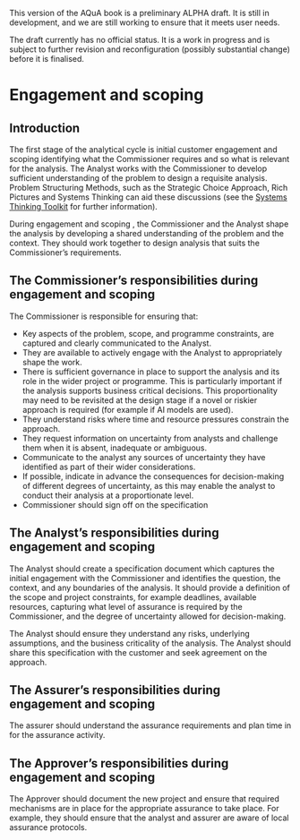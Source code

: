 ::: {.callout-important}
This version of the AQuA book is a preliminary ALPHA draft.  It is still in development, and we are still working to ensure that it meets user needs. 

The draft currently has no official status. It is a work in progress and is subject to further revision and reconfiguration (possibly substantial change) before it is finalised. 
:::

# Engagement and scoping

## Introduction
The first stage of the analytical cycle is initial customer engagement and scoping identifying what the Commissioner requires and so what is relevant for the analysis.  The Analyst works with the  Commissioner to develop sufficient understanding of the problem to design a requisite analysis. Problem Structuring Methods, such as the Strategic Choice Approach, Rich Pictures and Systems Thinking can aid these discussions (see the [Systems Thinking Toolkit](https://www.gov.uk/government/publications/systems-thinking-for-civil-servants/toolkit) for further information).

During engagement and scoping , the Commissioner and the Analyst shape the analysis by developing a shared understanding of the problem and the context. They should work together to design analysis that suits the Commissioner’s requirements.

## The Commissioner's responsibilities during engagement and scoping

The Commissioner is responsible for ensuring that:

* Key aspects of the problem, scope, and programme constraints, are captured and clearly communicated to the Analyst.    
* They are available to actively engage with the Analyst to appropriately shape the work.    
* There is sufficient governance in place to support the analysis and its role in the wider project or programme. This is particularly important if the analysis supports business critical decisions. This proportionality may need to be revisited at the design stage if a novel or riskier approach is required (for example if AI models are used).    
* They understand risks where time and resource pressures constrain the approach.    
* They request information on uncertainty from analysts and challenge them when it is absent, inadequate or ambiguous.    
* Communicate to the analyst any sources of uncertainty they have identified as part of their wider considerations.    
* If possible, indicate in advance the consequences for decision-making of different degrees of uncertainty, as this may enable the analyst to conduct their analysis at a proportionate level.    
* Commissioner should sign off on the specification

## The Analyst's responsibilities during engagement and scoping

The Analyst should create a specification document which captures the initial engagement with the Commissioner and identifies the question, the context, and any boundaries of the analysis. It should provide a definition of the scope and project constraints, for example deadlines, available resources, capturing what level of assurance is required by the Commissioner, and the degree of uncertainty allowed for decision-making.

The Analyst should ensure they understand any risks, underlying assumptions, and the business criticality of the analysis. The Analyst should share this specification with the customer and seek agreement on the approach.

## The Assurer's responsibilities during engagement and scoping

The assurer should understand the assurance requirements and plan time in for the assurance activity.

## The Approver's responsibilities during engagement and scoping

The Approver should document the new project and ensure that required mechanisms are in place for the appropriate assurance to take place. For example, they should ensure that the analyst and assurer are aware of local assurance protocols. 

